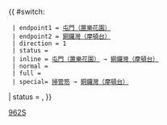 {{Error|錯誤：此模板已停用。請見[[Template:HK Bus Route Cross Harbour/doc]]。}}{{ #switch: {{{format|}}}
  | endpoint1 = [[置樂花園巴士總站|屯門（置樂花園）]]
  | endpoint2 = [[銅鑼灣（摩頓台）巴士總站|銅鑼灣（摩頓台）]]
  | direction = 1
  | status = {{HK Bus Status|M}}
  | inline = [[置樂花園巴士總站|屯門（置樂花園）]] → [[銅鑼灣（摩頓台）巴士總站|銅鑼灣（摩頓台）]]
  | normal =
  | full =
  | special= [[掃管笏]] → [[銅鑼灣（摩頓台）巴士總站|銅鑼灣（摩頓台）]]
| status = {{HK Bus Status|ST}},{{HK Bus Status|M}}
}}<noinclude>[[Category:過海隧道巴士路線模板|962S]]</noinclude>